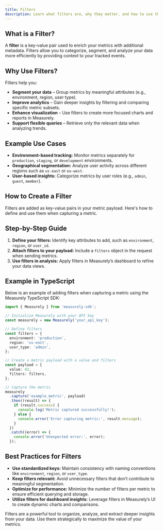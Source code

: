 ```yaml
---
title: Filters
description: Learn what filters are, why they matter, and how to use them to categorize and analyze your metrics effectively.
---
```


## What is a Filter?

A **filter** is a key-value pair used to enrich your metrics with additional metadata. Filters allow you to categorize, segment, and analyze your data more efficiently by providing context to your tracked events.

## Why Use Filters?

Filters help you:

- **Segment your data** – Group metrics by meaningful attributes (e.g., environment, region, user type).
- **Improve analytics** – Gain deeper insights by filtering and comparing specific metric subsets.
- **Enhance visualization** – Use filters to create more focused charts and reports in Measurely.
- **Support flexible queries** – Retrieve only the relevant data when analyzing trends.

## Example Use Cases

- **Environment-based tracking:** Monitor metrics separately for `production`, `staging`, or `development` environments.
- **Geographical segmentation:** Analyze user activity across different regions such as `us-east` or `eu-west`.
- **User-based insights:** Categorize metrics by user roles (e.g., `admin`, `guest`, `member`).

## How to Create a Filter

Filters are added as key-value pairs in your metric payload. Here's how to define and use them when capturing a metric.

## Step-by-Step Guide

1. **Define your filters:** Identify key attributes to add, such as `environment`, `region`, or `user_id`.
2. **Attach filters to your payload:** Include a `filters` object in the request when sending metrics.
3. **Use filters in analysis:** Apply filters in Measurely’s dashboard to refine your data views.

## Example in TypeScript

Below is an example of adding filters when capturing a metric using the Measurely TypeScript SDK:

```typescript
import { Measurely } from 'measurely-sdk';

// Initialize Measurely with your API key
const measurely = new Measurely('your_api_key');

// Define filters
const filters = {
  environment: 'production',
  region: 'us-east',
  user_type: 'admin',
};

// Create a metric payload with a value and filters
const payload = {
  value: 42,
  filters: filters,
};

// Capture the metric
measurely
  .capture('example_metric', payload)
  .then((result) => {
    if (result.success) {
      console.log('Metric captured successfully!');
    } else {
      console.error('Error capturing metric:', result.message);
    }
  })
  .catch((error) => {
    console.error('Unexpected error:', error);
  });
```

## Best Practices for Filters

- **Use standardized keys:** Maintain consistency with naming conventions like `environment`, `region`, or `user_type`.
- **Keep filters relevant:** Avoid unnecessary filters that don’t contribute to meaningful segmentation.
- **Optimize for performance:** Minimize the number of filters per metric to ensure efficient querying and storage.
- **Utilize filters for dashboard insights:** Leverage filters in Measurely’s UI to create dynamic charts and comparisons.

Filters are a powerful tool to organize, analyze, and extract deeper insights from your data. Use them strategically to maximize the value of your metrics.
